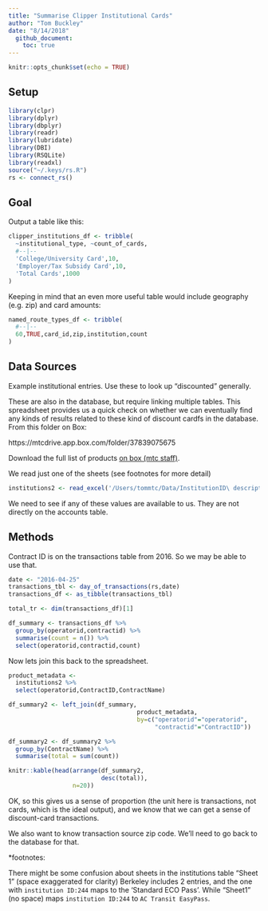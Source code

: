 ```yaml
---
title: "Summarise Clipper Institutional Cards"
author: "Tom Buckley"
date: "8/14/2018"
  github_document:
    toc: true
---
```


```r
knitr::opts_chunk$set(echo = TRUE)
```

## Setup

```r
library(clpr)
library(dplyr)
library(dbplyr)
library(readr)
library(lubridate)
library(DBI)
library(RSQLite)
library(readxl)
source("~/.keys/rs.R")
rs <- connect_rs()
```

## Goal 

Output a table like this:

```r
clipper_institutions_df <- tribble(
  ~institutional_type, ~count_of_cards,
  #--|--
  'College/University Card',10,
  'Employer/Tax Subsidy Card',10,
  'Total Cards',1000
)
```

Keeping in mind that an even more useful table would include geography (e.g. zip) and card amounts:

```r
named_route_types_df <- tribble(
  #--|--
  60,TRUE,card_id,zip,institution,count 
)
```

## Data Sources

Example institutional entries. Use these to look up "discounted" generally. 

These are also in the database, but require linking multiple tables. This spreadsheet provides us a quick check on whether we can eventually find any kinds of results related to these kind of discount cardfs in the database. From this folder on Box:

https://mtcdrive.app.box.com/folder/37839075675

Download the full list of products [on box (mtc staff)](https://mtcdrive.box.com/s/ondfvfum44b40w3sya35eawqlfxfpa27). 

We read just one of the sheets (see footnotes for more detail)

```r
institutions2 <- read_excel('/Users/tommtc/Data/InstitutionID\ descriptions_Feb_2018.xls', sheet='Sheet1')
```

We need to see if any of these values are available to us. They are not directly on the accounts table. 

## Methods

Contract ID is on the transactions table from 2016. So we may be able to use that. 

```r
date <- "2016-04-25"
transactions_tbl <- day_of_transactions(rs,date)
transactions_df <- as_tibble(transactions_tbl)
```

```r
total_tr <- dim(transactions_df)[1]

df_summary <- transactions_df %>% 
  group_by(operatorid,contractid) %>% 
  summarise(count = n()) %>%
  select(operatorid,contractid,count)

```

Now lets join this back to the spreadsheet. 

```r
product_metadata <-  
  institutions2 %>% 
  select(operatorid,ContractID,ContractName)
```


```r
df_summary2 <- left_join(df_summary,
                                    product_metadata,
                                    by=c("operatorid"="operatorid",
                                         "contractid"="ContractID"))

df_summary2 <- df_summary2 %>% 
  group_by(ContractName) %>% 
  summarise(total = sum(count))

knitr::kable(head(arrange(df_summary2,
                          desc(total)),
                  n=20))
```

OK, so this gives us a sense of proportion (the unit here is transactions, not cards, which is the ideal output), and we know that we can get a sense of discount-card transactions. 

We also want to know transaction source zip code. We'll need to go back to the database for that. 

*footnotes: 

There might be some confusion about sheets in the institutions table "Sheet    1" (space exaggerated for clarity) Berkeley includes 2 entries, and the one with `institution ID:244` maps to the 'Standard ECO Pass'. While "Sheet1" (no space) maps `institution ID:244` to `AC Transit EasyPass`.
